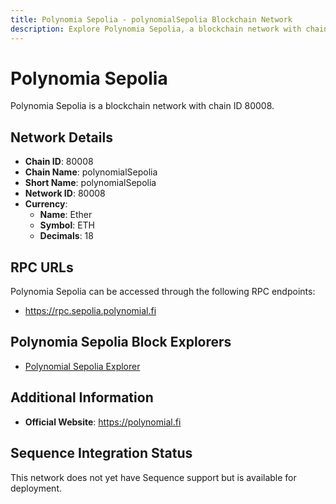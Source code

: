 ```yaml
--- 
title: Polynomia Sepolia - polynomialSepolia Blockchain Network
description: Explore Polynomia Sepolia, a blockchain network with chain ID 80008. Learn about its native currency, Ether, and how to interact with the network.
---
```


# Polynomia Sepolia

Polynomia Sepolia is a blockchain network with chain ID 80008.

## Network Details

- **Chain ID**: 80008
- **Chain Name**: polynomialSepolia
- **Short Name**: polynomialSepolia
- **Network ID**: 80008
- **Currency**: 
  - **Name**: Ether
  - **Symbol**: ETH
  - **Decimals**: 18

## RPC URLs

Polynomia Sepolia can be accessed through the following RPC endpoints:

- https://rpc.sepolia.polynomial.fi

## Polynomia Sepolia Block Explorers

- [Polynomial Sepolia Explorer](https://sepolia.polynomialscan.io)

## Additional Information

- **Official Website**: https://polynomial.fi

## Sequence Integration Status

This network does not yet have Sequence support but is available for deployment.
